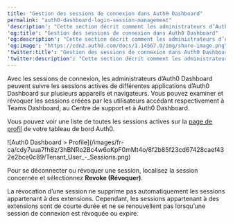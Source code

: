 ```yaml
---
title: "Gestion des sessions de connexion dans Auth0 Dashboard"
permalink: "auth0-dashboard-login-session-management"
'description': "Cette section décrit comment les administrateurs d’Auth0 Dashboard peuvent afficher et révoquer les sessions de connexion."
'og:title': "Gestion des sessions de connexion dans Auth0 Dashboard"
'og:description': "Cette section décrit comment les administrateurs d’Auth0 Dashboard peuvent afficher et révoquer les sessions de connexion."
'og:image': "https://cdn2.auth0.com/docs/1.14567.0/img/share-image.png"
'twitter:title': "Gestion des sessions de connexion dans Auth0 Dashboard"
'twitter:description': "Cette section décrit comment les administrateurs d’Auth0 Dashboard peuvent afficher et révoquer les sessions de connexion."
---
```


Avec les sessions de connexion, les administrateurs d’<Tooltip href="/docs/fr-ca/glossary?term=auth0-dashboard" tip="Auth0 Dashboard
Principal produit d’Auth0 pour configurer vos services." cta="Voir le glossaire">Auth0 Dashboard</Tooltip> peuvent suivre les sessions actives de différentes applications d’Auth0 Dashboard sur plusieurs appareils et navigateurs. Vous pouvez examiner et révoquer les sessions créées par les utilisateurs accédant respectivement à Teams Dashboard, au Centre de support et à Auth0 Dashboard.

Vous pouvez voir une liste de toutes les sessions actives sur la [page de profil](https://manage.auth0.com/#/profile/sessions) de votre tableau de bord Auth0.

<Frame>![Auth0 Dashboard > Profile](/images/fr-ca/cdy7uua7fh8z/3hBNRo2Bc4w6oKpF0mMt4o/8f2b85f23cd67428caef432e2bce0c89/Tenant_User_-_Sessions.png)</Frame>

Pour se déconnecter ou révoquer une session, localisez la session concernée et sélectionnez **Revoke (Révoquer)**.

<Callout icon="file-lines" color="#0EA5E9" iconType="regular">

La révocation d’une session ne supprime pas automatiquement les sessions appartenant à des extensions. Cependant, les sessions appartenant à des extensions sont de courte durée et ne se renouvellent pas lorsqu’une session de connexion est révoquée ou expire.

</Callout>

